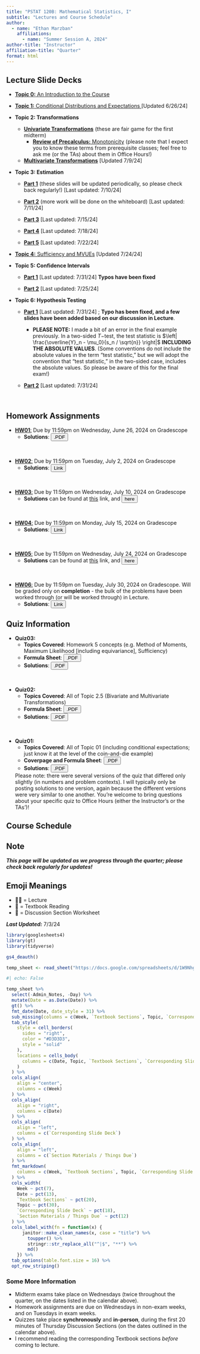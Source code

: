 ```yaml
---
title: "PSTAT 120B: Mathematical Statistics, I"
subtitle: "Lectures and Course Schedule"
author:
  - name: "Ethan Marzban"
    affiliations:
      - name: "Summer Session A, 2024"
author-title: "Instructor"
affiliation-title: "Quarter"
format: html
---
```




## Lecture Slide Decks

-   <a href="../Files/Lectures/0_Why_Stats.pdf" target="_blank">**Topic 0:** An Introduction to the Course </a>

-   <a href="../Files/Lectures/1_Cond_Expec_Dist.pdf" target="_blank">**Topic 1:** Conditional Distributions and Expectations </a> [Updated 6/26/24]

-   **Topic 2: Transformations**
    -   <a href="../Files/Lectures/2_Univariate_Transformations.pdf" target="_blank">**Univariate Transformations**</a> (these are fair game for the first midterm)
        -   <a href="../Files/Lectures/0_Monotonicity.pdf" target="_blank">**Review of Precalculus:** Monotonicity</a> (please note that I expect you to know these terms from prerequisite classes; feel free to ask me (or the TAs) about them in Office Hours!)
    -   <a href="../Files/Lectures/2_Transformations_Multi.pdf" target="_blank">**Multivariate Transformations**</a> [Updated 7/9/24]

-   **Topic 3: Estimation**
    -   <a href="../Files/Lectures/3_Estimation_P1.pdf" target="_blank">**Part 1**</a> (these slides will be updated periodically, so please check back regularly!) [Last updated: 7/10/24]
    
    -   <a href="../Files/Lectures/3_Estimation2.pdf" target="_blank">**Part 2**</a> (more work will be done on the whiteboard) [Last updated: 7/11/24]
    
    -   <a href="../Files/Lectures/3_Estimation3.pdf" target="_blank">**Part 3**</a> [Last updated: 7/15/24]
    
    -   <a href="../Files/Lectures/3_Estimation4.pdf" target="_blank">**Part 4**</a> [Last updated: 7/18/24]
    
    -   <a href="../Files/Lectures/3_Estimation5.pdf" target="_blank">**Part 5**</a> [Last updated: 7/22/24]

-   <a href="../Files/Lectures/4_Sufficiency.pdf" target="_blank">**Topic 4:** Sufficiency and MVUEs</a> [Updated 7/24/24]



-   **Topic 5: Confidence Intervals**
    -   <a href="../Files/Lectures/5_ConfInt.pdf" target="_blank">**Part 1**</a> [Last updated: 7/31/24] **Typos have been fixed**
    
    -   <a href="../Files/Lectures/5_ConfInt_2.pdf" target="_blank">**Part 2**</a> [Last updated: 7/25/24]
    


-   **Topic 6: Hypothesis Testing**
    -   <a href="../Files/Lectures/6_Hypothesis_Testing_1.pdf" target="_blank">**Part 1**</a> [Last updated: 7/31/24] ; **Typo has been fixed, and a few slides have been added based on our discussion in Lecture**.
    
        -   **PLEASE NOTE:** I made a bit of an error in the final example previously. In a two-sided $T-$test, the test statistic is $\left| \frac{\overline{Y}_n - \mu_0}{s_n / \sqrt{n}} \right|$ **INCLUDING THE ABSOLUTE VALUES**. (Some conventions do not include the absolute values in the term "test statistic," but we will adopt the convention that "test statistic," in the two-sided case, includes the absolute values. So please be aware of this for the final exam!)
    
    -   <a href="../Files/Lectures/6_Hypothesis_Testing_2.pdf" target="_blank">**Part 2**</a> [Last updated: 7/31/24] 
    
\

## Homework Assignments

-   <a href="../Files/HW/HW01.pdf" target="_blank">**HW01**:</a> Due by 11:59pm on Wednesday, June 26, 2024 on Gradescope
    -   **Solutions**: <a href="../Files/HW/HW01_Solns.pdf" target="_blank"><button type="button" class="btn btn-info">.PDF</button></a>
    
\

-   <a href="../Files/HW/HW02.pdf" target="_blank">**HW02**:</a> Due by 11:59pm on Tuesday, July 2, 2024 on Gradescope
    -   **Solutions**: <a href="https://drive.google.com/file/d/1ALa8AHNZjbrL1zgF5lcZLj3Dfr-wjbqi/" target="_blank"><button type="button" class="btn btn-info">Link</button></a>

\

-   <a href="../Files/HW/HW03.pdf" target="_blank">**HW03**:</a> Due by 11:59pm on Wednesday, July 10, 2024 on Gradescope
    -   **Solutions** can be found at [this](https://ucsb.instructure.com/courses/20787/modules) link, and <a href="https://drive.google.com/file/d/17bHbRujD7hOjLUvfUQibIIfCAh6YN9QB/" target="_blank"><button type="button" class="btn btn-info">here</button></a>
    
\

-   <a href="../Files/HW/HW04.pdf" target="_blank">**HW04**:</a> Due by 11:59pm on Monday, July 15, 2024 on Gradescope
    -   **Solutions**: <a href="https://drive.google.com/file/d/1mXeXsteHOxLcqDx2pwl5V28PExktiyLQ/" target="_blank"><button type="button" class="btn btn-info">Link</button></a>
    
\


-   <a href="https://drive.google.com/file/d/1o-aYPvaA0G4Vr8D5hk0T4vkR5jEuTePD/" target="_blank">**HW05**:</a> Due by 11:59pm on Wednesday, July 24, 2024 on Gradescope
    -   **Solutions** can be found at [this](https://ucsb.instructure.com/courses/20787/modules) link, and <a href="https://drive.google.com/file/d/1fawQtuiRZ8qr49r3-Lo3k_pzE_xzQxB5/" target="_blank"><button type="button" class="btn btn-info">here</button></a>


\

-   <a href="../Files/HW/HW06.pdf" target="_blank">**HW06**:</a> Due by 11:59pm on Tuesday, July 30, 2024 on Gradescope. Will be graded only on **completion** - the bulk of the problems have been worked through (or will be worked through) in Lecture.
    -   **Solutions**: <a href="https://drive.google.com/file/d/186DuVX5LLrcRd3-QbSmEccmqPBKTSOlm/" target="_blank"><button type="button" class="btn btn-info">Link</button></a>

## Quiz Information


-   **Quiz03:** 
    -   **Topics Covered**: Homework 5 concepts (e.g. Method of Moments, Maximum Likelihood [including equivariance], Sufficiency)
    -   **Formula Sheet**: <a href="../Files/Misc/Quiz03_Formula_Sheet.pdf" target="_blank"><button type="button" class="btn btn-info">.PDF</button></a>
    -   **Solutions**: <a href="../Files/QzSolns/Qz03_Solns.pdf" target="_blank"><button type="button" class="btn btn-info">.PDF</button></a> 
    
\

-   **Quiz02:** 
    -   **Topics Covered**: All of Topic 2.5 (Bivariate and Multivariate Transformations)
    -   **Formula Sheet**: <a href="../Files/Misc/Quiz02_Formula_Sheet.pdf" target="_blank"><button type="button" class="btn btn-info">.PDF</button></a>
    -   **Solutions**: <a href="../Files/QzSolns/Qz02_Solns.pdf" target="_blank"><button type="button" class="btn btn-info">.PDF</button></a> 
    
\

-   **Quiz01:** 
    -   **Topics Covered**: All of Topic 01 (including conditional expectations; just know it at the level of the coin-and-die example)
    -   **Coverpage and Formula Sheet**: <a href="../Files/Misc/Quiz01_Coverpage.pdf" target="_blank"><button type="button" class="btn btn-info">.PDF</button></a>
    -   **Solutions**: <a href="../Files/QzSolns/Qz01_Solns.pdf" target="_blank"><button type="button" class="btn btn-info">.PDF</button></a> 
    
    Please note: there were several versions of the quiz that differed only slightly (in numbers and problem contexts). I will typically only be posting solutions to one version, again because the different versions were very similar to one another. You're welcome to bring questions about your specific quiz to Office Hours (either the Instructor's or the TAs')!

## Course Schedule 

:::{.callout-warning}
## **Note**

_**This page will be updated as we progress through the quarter; please check back regularly for updates!**_
:::

:::{.callout-note}
## **Emoji Meanings**
-   🧑‍🏫 = Lecture
-   📖 = Textbook Reading
-   📄 = Discussion Section Worksheet
:::

_**Last Updated:**_ 7/3/24

```r
library(googlesheets4)
library(gt)
library(tidyverse)

gs4_deauth()

temp_sheet <- read_sheet("https://docs.google.com/spreadsheets/d/1W9NhgxlZsbb-JW6W5nu8a_7OmF42WV6T3hyfb4PMvLY/edit?usp=sharing")
```

```r
#| echo: False

temp_sheet %>%
  select(-Admin_Notes, -Day) %>%
  mutate(Date = as.Date(Date)) %>%
  gt() %>%
  fmt_date(Date, date_style = 31) %>%
  sub_missing(columns = c(Week, `Textbook Sections`, Topic, `Corresponding Slide Deck`, `Section Materials / Things Due`), missing_text = "") %>%
  tab_style(
    style = cell_borders(
      sides = "right",
      color = "#D3D3D3",
      style = "solid"
    ),
    locations = cells_body(
      columns = c(Date, Topic, `Textbook Sections`, `Corresponding Slide Deck`, `Section Materials / Things Due`)
    )
  ) %>%
  cols_align(
    align = "center", 
    columns = c(Week)
  ) %>%
  cols_align(
    align = "right", 
    columns = c(Date)
  ) %>%
  cols_align(
    align = "left", 
    columns = c(`Corresponding Slide Deck`)
  ) %>%
  cols_align(
    align = "left", 
    columns = c(`Section Materials / Things Due`)
  ) %>%
  fmt_markdown(
    columns = c(Week, `Textbook Sections`, Topic, `Corresponding Slide Deck`, `Section Materials / Things Due`)
  ) %>%
  cols_width(
    Week ~ pct(7),
    Date ~ pct(13), 
    `Textbook Sections` ~ pct(20),
    Topic ~ pct(30),
    `Corresponding Slide Deck` ~ pct(18),
    `Section Materials / Things Due` ~ pct(12)
  ) %>%
  cols_label_with(fn = function(x) {
      janitor::make_clean_names(x, case = "title") %>%
        toupper() %>%
        stringr::str_replace_all("^|$", "**") %>%
        md()
    }) %>%
  tab_options(table.font.size = 16) %>%
  opt_row_striping()
```

### Some More Information

-   Midterm exams take place on Wednesdays (twice throughout the quarter, on the dates listed in the calendar above).
-   Homework assignments are due on Wednesdays in non-exam weeks, and on Tuesdays in exam weeks.
-   Quizzes take place **synchronously** and **in-person**, during the first 20 minutes of Thursday Discussion Sections (on the dates outlined in the calendar above).
-   I recommend reading the corresponding Textbook sections _before_ coming to lecture.

